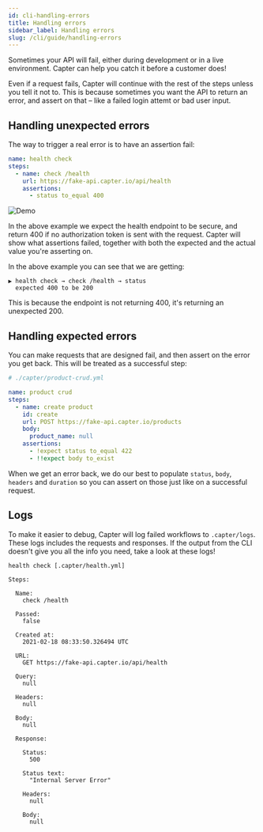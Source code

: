 ```yaml
---
id: cli-handling-errors
title: Handling errors
sidebar_label: Handling errors
slug: /cli/guide/handling-errors
---
```


Sometimes your API will fail, either during development or in a live environment. Capter can help you catch it before a customer does!

Even if a request fails, Capter will continue with the rest of the steps unless you tell it not to. This is because sometimes you want the API to return an error, and assert on that – like a failed login attemt or bad user input.

## Handling unexpected errors

The way to trigger a real error is to have an assertion fail:

```yml
name: health check
steps:
  - name: check /health
    url: https://fake-api.capter.io/api/health
    assertions:
      - status to_equal 400
```

![Demo](../../../src/assets/demos/error.gif)

In the above example we expect the health endpoint to be secure, and return 400 if no authorization token is sent with the request. Capter will show what assertions failed, together with both the expected and the actual value you're asserting on.

In the above example you can see that we are getting:

```
▶ health check → check /health → status
  expected 400 to be 200
```

This is because the endpoint is not returning 400, it's returning an unexpected 200.

## Handling expected errors

You can make requests that are designed fail, and then assert on the error you get back. This will be treated as a successful step:

```yml {15}
# ./capter/product-crud.yml

name: product crud
steps:
  - name: create product
    id: create
    url: POST https://fake-api.capter.io/products
    body:
      product_name: null
    assertions:
      - !expect status to_equal 422
      - !!expect body to_exist
```

When we get an error back, we do our best to populate `status`, `body`, `headers` and `duration` so you can assert on those just like on a successful request.

## Logs

To make it easier to debug, Capter will log failed workflows to `.capter/logs`. These logs includes the requests and responses. If the output from the CLI doesn't give you all the info you need, take a look at these logs!

```log
health check [.capter/health.yml]

Steps:

  Name:
    check /health

  Passed:
    false

  Created at:
    2021-02-18 08:33:50.326494 UTC

  URL:
    GET https://fake-api.capter.io/api/health

  Query:
    null

  Headers:
    null

  Body:
    null

  Response:

    Status:
      500

    Status text:
      "Internal Server Error"

    Headers:
      null

    Body:
      null
```
